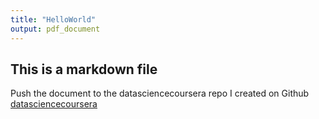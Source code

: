 ```yaml
---
title: "HelloWorld"
output: pdf_document
---
```

## This is a markdown file
Push the document to the datasciencecoursera repo I created on Github
[datasciencecoursera](https://github.com/Hyeji-Jo/datasciencecoursera.git)
